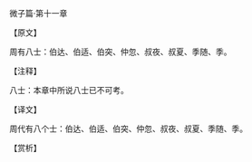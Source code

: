 

微子篇·第十一章

【原文】

周有八士：伯达、伯适、伯突、仲忽、叔夜、叔夏、季随、季。

【注释】

八士：本章中所说八士已不可考。

【译文】

周代有八个士：伯达、伯适、伯突、仲忽、叔夜、叔夏、季随、季。

【赏析】

